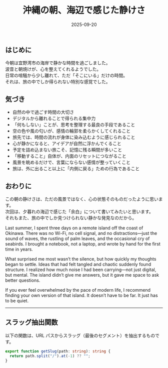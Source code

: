 ﻿---
title: "沖縄の朝、海辺で感じた静けさ"
date: 2025-09-20
description: "宜野湾市の海岸で過ごした朝のひととき。波音と朝焼けが心を整えてくれる。"
published: true
image: /okinawa-morning.jpg
---

## はじめに

今朝は宜野湾市の海岸で静かな時間を過ごしました。  
波音と朝焼けが、心を整えてくれるようでした。  
日常の喧騒から少し離れて、ただ「そこにいる」だけの時間。  
それは、旅の中でしか得られない特別な感覚でした。

## 気づき

- 自然の中で過ごす時間の大切さ
- デジタルから離れることで得られる集中力
- 「何もしない」ことが、思考を整理する最良の手段であること
- 空の色や風の匂いが、感情の輪郭を柔らかくしてくれること
- 旅先では、時間の流れが身体に染み込むように感じられること
- 心が静かになると、アイデアが自然に浮かんでくること
- 予定を詰め込まない旅こそ、記憶に残る瞬間が多いこと
- 「移動すること」自体が、内面のリセットにつながること
- 風景を眺めるだけで、言葉にならない感情が整っていくこと
- 旅は、外に出ること以上に「内側に戻る」ための行為であること

## おわりに

この朝の静けさは、ただの風景ではなく、心の状態そのものだったように思います。  
次回は、夕暮れの海辺で感じた「余白」について書いてみたいと思います。  
それもまた、旅の中でしか見つけられない静かな発見なのだから。

<Callout >

Last summer, I spent three days on a remote island off the coast of Okinawa. There was no Wi-Fi, no cell signal, and no distractions—just the sound of waves, the rustling of palm leaves, and the occasional cry of seabirds. I brought a notebook, not a laptop, and wrote by hand for the first time in years.

What surprised me most wasn’t the silence, but how quickly my thoughts began to settle. Ideas that had felt tangled and chaotic suddenly found structure. I realized how much noise I had been carrying—not just digital, but mental. The island didn’t give me answers, but it gave me space to ask better questions.

If you ever feel overwhelmed by the pace of modern life, I recommend finding your own version of that island. It doesn’t have to be far. It just has to be quiet.

</Callout>

---

## スラッグ抽出関数

以下の関数は、URL パスからスラッグ（最後のセグメント）を抽出するものです。

```ts
export function getSlug(path: string): string {
  return path.split("/").at(-1) ?? "";
}
```
